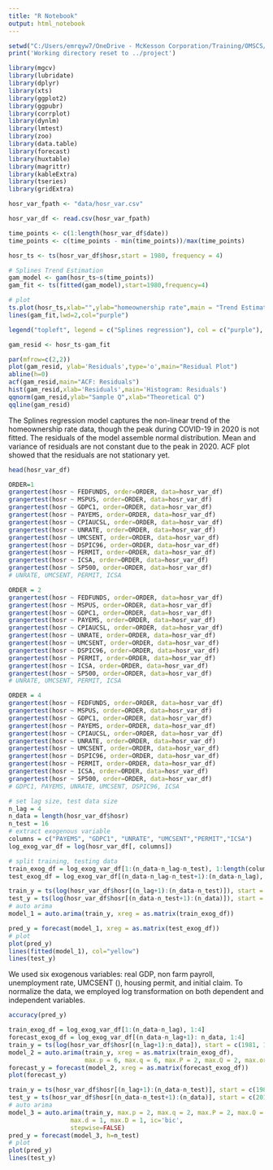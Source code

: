 ```yaml
---
title: "R Notebook"
output: html_notebook
---
```


```r
setwd("C:/Users/emrqyw7/OneDrive - McKesson Corporation/Training/OMSCS/tsa/tsa_code/project")
print('Working directory reset to ../project')
```

```r
library(mgcv)
library(lubridate)
library(dplyr)
library(xts)
library(ggplot2)
library(ggpubr)
library(corrplot)
library(dynlm)
library(lmtest)
library(zoo)
library(data.table)
library(forecast)
library(huxtable)
library(magrittr)
library(kableExtra)
library(tseries)
library(gridExtra)

```
```r
hosr_var_fpath <- "data/hosr_var.csv"

hosr_var_df <- read.csv(hosr_var_fpath)
```
```r
time_points <- c(1:length(hosr_var_df$date))
time_points <- c(time_points - min(time_points))/max(time_points)

hosr_ts <- ts(hosr_var_df$hosr,start = 1980, frequency = 4)

# Splines Trend Estimation
gam_model <- gam(hosr_ts~s(time_points))
gam_fit <- ts(fitted(gam_model),start=1980,frequency=4)

# plot
ts.plot(hosr_ts,xlab="",ylab="homeownership rate",main = "Trend Estimation with Benchmark model")
lines(gam_fit,lwd=2,col="purple")

legend("topleft", legend = c("Splines regression"), col = c("purple"), lwd = 2)
```

```r
gam_resid <- hosr_ts-gam_fit

par(mfrow=c(2,2))
plot(gam_resid, ylab='Residuals',type='o',main="Residual Plot")
abline(h=0)
acf(gam_resid,main="ACF: Residuals")
hist(gam_resid,xlab='Residuals',main='Histogram: Residuals')
qqnorm(gam_resid,ylab="Sample Q",xlab="Theoretical Q")
qqline(gam_resid)
```
The Splines regression model captures the non-linear trend of the homeownership rate data, though the peak during COVID-19 in 2020 is not fitted. The residuals of the model assemble normal distribution. Mean and variance of residuals are not constant due to the peak in 2020. ACF plot showed that the residuals are not stationary yet.
```r
head(hosr_var_df)
```
```r
ORDER=1
grangertest(hosr ~ FEDFUNDS, order=ORDER, data=hosr_var_df)
grangertest(hosr ~ MSPUS, order=ORDER, data=hosr_var_df)
grangertest(hosr ~ GDPC1, order=ORDER, data=hosr_var_df)
grangertest(hosr ~ PAYEMS, order=ORDER, data=hosr_var_df)
grangertest(hosr ~ CPIAUCSL, order=ORDER, data=hosr_var_df)
grangertest(hosr ~ UNRATE, order=ORDER, data=hosr_var_df)
grangertest(hosr ~ UMCSENT, order=ORDER, data=hosr_var_df)
grangertest(hosr ~ DSPIC96, order=ORDER, data=hosr_var_df)
grangertest(hosr ~ PERMIT, order=ORDER, data=hosr_var_df)
grangertest(hosr ~ ICSA, order=ORDER, data=hosr_var_df)
grangertest(hosr ~ SP500, order=ORDER, data=hosr_var_df)
# UNRATE, UMCSENT, PERMIT, ICSA
```
```r
ORDER = 2
grangertest(hosr ~ FEDFUNDS, order=ORDER, data=hosr_var_df)
grangertest(hosr ~ MSPUS, order=ORDER, data=hosr_var_df)
grangertest(hosr ~ GDPC1, order=ORDER, data=hosr_var_df)
grangertest(hosr ~ PAYEMS, order=ORDER, data=hosr_var_df)
grangertest(hosr ~ CPIAUCSL, order=ORDER, data=hosr_var_df)
grangertest(hosr ~ UNRATE, order=ORDER, data=hosr_var_df)
grangertest(hosr ~ UMCSENT, order=ORDER, data=hosr_var_df)
grangertest(hosr ~ DSPIC96, order=ORDER, data=hosr_var_df)
grangertest(hosr ~ PERMIT, order=ORDER, data=hosr_var_df)
grangertest(hosr ~ ICSA, order=ORDER, data=hosr_var_df)
grangertest(hosr ~ SP500, order=ORDER, data=hosr_var_df)
# UNRATE, UMCSENT, PERMIT, ICSA
```
```r
ORDER = 4
grangertest(hosr ~ FEDFUNDS, order=ORDER, data=hosr_var_df)
grangertest(hosr ~ MSPUS, order=ORDER, data=hosr_var_df)
grangertest(hosr ~ GDPC1, order=ORDER, data=hosr_var_df)
grangertest(hosr ~ PAYEMS, order=ORDER, data=hosr_var_df)
grangertest(hosr ~ CPIAUCSL, order=ORDER, data=hosr_var_df)
grangertest(hosr ~ UNRATE, order=ORDER, data=hosr_var_df)
grangertest(hosr ~ UMCSENT, order=ORDER, data=hosr_var_df)
grangertest(hosr ~ DSPIC96, order=ORDER, data=hosr_var_df)
grangertest(hosr ~ PERMIT, order=ORDER, data=hosr_var_df)
grangertest(hosr ~ ICSA, order=ORDER, data=hosr_var_df)
grangertest(hosr ~ SP500, order=ORDER, data=hosr_var_df)
# GDPC1, PAYEMS, UNRATE, UMCSENT, DSPIC96, ICSA
```
```r
# set lag size, test data size
n_lag = 4
n_data = length(hosr_var_df$hosr)
n_test = 16
# extract exogenous variable
columns = c("PAYEMS", "GDPC1", "UNRATE", "UMCSENT","PERMIT","ICSA")
log_exog_var_df = log(hosr_var_df[, columns])
```
```r
# split training, testing data
train_exog_df = log_exog_var_df[1:(n_data-n_lag-n_test), 1:length(columns)]
test_exog_df = log_exog_var_df[(n_data-n_lag-n_test+1):(n_data-n_lag), 1:length(columns)]

train_y = ts(log(hosr_var_df$hosr[(n_lag+1):(n_data-n_test)]), start = c(1981, 1, 1), frequency=4)
test_y = ts(log(hosr_var_df$hosr[(n_data-n_test+1):(n_data)]), start = c(2017, 4, 1), frequency=4)
# auto arima
model_1 = auto.arima(train_y, xreg = as.matrix(train_exog_df))

pred_y = forecast(model_1, xreg = as.matrix(test_exog_df))
# plot
plot(pred_y)
lines(fitted(model_1), col="yellow")
lines(test_y)
```
We used six exogenous variables: real GDP, non farm payroll, unemployment rate, UMCSENT (), housing permit, and initial claim. To normalize the data, we employed log transformation on both dependent and independent variables.
```r
accuracy(pred_y)
```
```r
train_exog_df = log_exog_var_df[1:(n_data-n_lag), 1:4]
forecast_exog_df = log_exog_var_df[(n_data-n_lag+1): n_data, 1:4]
train_y = ts(log(hosr_var_df$hosr[(n_lag+1):n_data]), start = c(1981, 1, 1), frequency=4)
model_2 = auto.arima(train_y, xreg = as.matrix(train_exog_df),
                     max.p = 6, max.q = 6, max.P = 2, max.Q = 2, max.order = 8, ic='aicc')
forecast_y = forecast(model_2, xreg = as.matrix(forecast_exog_df))
plot(forecast_y)
```
```r
train_y = ts(hosr_var_df$hosr[(n_lag+1):(n_data-n_test)], start = c(1981, 1, 1), frequency=4)
test_y = ts(hosr_var_df$hosr[(n_data-n_test+1):(n_data)], start = c(2014, 4, 1), frequency=4)
# auto arima
model_3 = auto.arima(train_y, max.p = 2, max.q = 2, max.P = 2, max.Q = 2, max.order = 6,
                 max.d = 1, max.D = 1, ic='bic',
                 stepwise=FALSE)
pred_y = forecast(model_3, h=n_test)
# plot
plot(pred_y)
lines(test_y)
```
